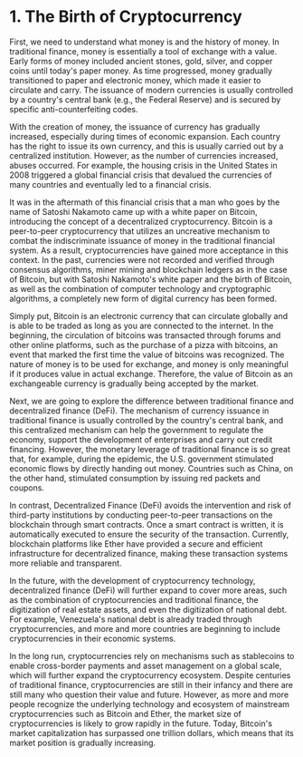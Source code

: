 # 1. The Birth of Cryptocurrency

First, we need to understand what money is and the history of money. In traditional finance, money is essentially a tool of exchange with a value. Early forms of money included ancient stones, gold, silver, and copper coins until today's paper money. As time progressed, money gradually transitioned to paper and electronic money, which made it easier to circulate and carry. The issuance of modern currencies is usually controlled by a country's central bank (e.g., the Federal Reserve) and is secured by specific anti-counterfeiting codes.

With the creation of money, the issuance of currency has gradually increased, especially during times of economic expansion. Each country has the right to issue its own currency, and this is usually carried out by a centralized institution. However, as the number of currencies increased, abuses occurred. For example, the housing crisis in the United States in 2008 triggered a global financial crisis that devalued the currencies of many countries and eventually led to a financial crisis.

It was in the aftermath of this financial crisis that a man who goes by the name of Satoshi Nakamoto came up with a white paper on Bitcoin, introducing the concept of a decentralized cryptocurrency. Bitcoin is a peer-to-peer cryptocurrency that utilizes an uncreative mechanism to combat the indiscriminate issuance of money in the traditional financial system. As a result, cryptocurrencies have gained more acceptance in this context. In the past, currencies were not recorded and verified through consensus algorithms, miner mining and blockchain ledgers as in the case of Bitcoin, but with Satoshi Nakamoto's white paper and the birth of Bitcoin, as well as the combination of computer technology and cryptographic algorithms, a completely new form of digital currency has been formed.

Simply put, Bitcoin is an electronic currency that can circulate globally and is able to be traded as long as you are connected to the internet. In the beginning, the circulation of bitcoins was transacted through forums and other online platforms, such as the purchase of a pizza with bitcoins, an event that marked the first time the value of bitcoins was recognized. The nature of money is to be used for exchange, and money is only meaningful if it produces value in actual exchange. Therefore, the value of Bitcoin as an exchangeable currency is gradually being accepted by the market.

Next, we are going to explore the difference between traditional finance and decentralized finance (DeFi). The mechanism of currency issuance in traditional finance is usually controlled by the country's central bank, and this centralized mechanism can help the government to regulate the economy, support the development of enterprises and carry out credit financing. However, the monetary leverage of traditional finance is so great that, for example, during the epidemic, the U.S. government stimulated economic flows by directly handing out money. Countries such as China, on the other hand, stimulated consumption by issuing red packets and coupons.

In contrast, Decentralized Finance (DeFi) avoids the intervention and risk of third-party institutions by conducting peer-to-peer transactions on the blockchain through smart contracts. Once a smart contract is written, it is automatically executed to ensure the security of the transaction. Currently, blockchain platforms like Ether have provided a secure and efficient infrastructure for decentralized finance, making these transaction systems more reliable and transparent.

In the future, with the development of cryptocurrency technology, decentralized finance (DeFi) will further expand to cover more areas, such as the combination of cryptocurrencies and traditional finance, the digitization of real estate assets, and even the digitization of national debt. For example, Venezuela's national debt is already traded through cryptocurrencies, and more and more countries are beginning to include cryptocurrencies in their economic systems.

In the long run, cryptocurrencies rely on mechanisms such as stablecoins to enable cross-border payments and asset management on a global scale, which will further expand the cryptocurrency ecosystem. Despite centuries of traditional finance, cryptocurrencies are still in their infancy and there are still many who question their value and future. However, as more and more people recognize the underlying technology and ecosystem of mainstream cryptocurrencies such as Bitcoin and Ether, the market size of cryptocurrencies is likely to grow rapidly in the future. Today, Bitcoin's market capitalization has surpassed one trillion dollars, which means that its market position is gradually increasing.
